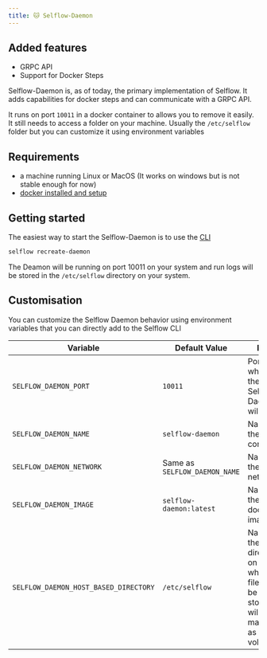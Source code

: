```yaml
---
title: 🐱 Selflow-Daemon
---
```


## Added features

- GRPC API
- Support for Docker Steps

Selflow-Daemon is, as of today, the primary implementation of Selflow.
It adds capabilities for docker steps and can communicate with a GRPC API.

It runs on port `10011` in a docker container to allows you to remove it easily.
It still needs to access a folder on your machine.
Usually the `/etc/selflow` folder but you can customize it using environment variables

## Requirements

- a machine running Linux or MacOS (It works on windows but is not stable enough for now)
- [docker installed and setup](https://docs.docker.com/engine/install/)

## Getting started

The easiest way to start the Selflow-Daemon is to use the [CLI](./cli)

```bash
selflow recreate-daemon
```

The Deamon will be running on port 10011 on your system and run logs will be stored in the `/etc/selflow` directory on your system.

## Customisation

You can customize the Selflow Daemon behavior using environment variables that you can directly add to the Selflow CLI

| Variable                              | Default Value                 | Role                                                                                    |
| ------------------------------------- | ----------------------------- | --------------------------------------------------------------------------------------- |
| `SELFLOW_DAEMON_PORT`                 | `10011`                       | Port where the Selflow Daemon will run                                                  |
| `SELFLOW_DAEMON_NAME`                 | `selflow-daemon`              | Name of the container                                                                   |
| `SELFLOW_DAEMON_NETWORK`              | Same as `SELFLOW_DAEMON_NAME` | Name of the network                                                                     |
| `SELFLOW_DAEMON_IMAGE`                | `selflow-daemon:latest`       | Name of the docker image                                                                |
| `SELFLOW_DAEMON_HOST_BASED_DIRECTORY` | `/etc/selflow`                | Name of the directory on host where files will be stored. It will be mapped as a volume |
